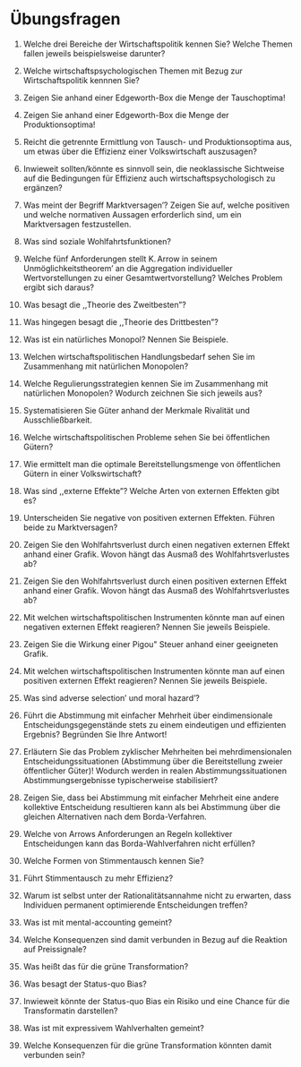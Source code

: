 # Übungsfragen {-}

1. Welche drei Bereiche der Wirtschaftspolitik kennen Sie? Welche Themen fallen jeweils beispielsweise darunter?

1. Welche wirtschaftspsychologischen Themen mit Bezug zur Wirtschaftspolitik kennnen Sie?



1.  Zeigen Sie anhand einer Edgeworth-Box die Menge der Tauschoptima!

1.  Zeigen Sie anhand einer Edgeworth-Box die Menge der
    Produktionsoptima!

1.  Reicht die getrennte Ermittlung von Tausch- und Produktionsoptima
    aus, um etwas über die Effizienz einer Volkswirtschaft auszusagen?

1. Inwieweit sollten/könnte es sinnvoll sein, die neoklassische Sichtweise auf die Bedingungen für Effizienz auch wirtschaftspsychologisch zu ergänzen?

1.  Was meint der Begriff Marktversagen'? Zeigen Sie auf, welche
    positiven und welche normativen Aussagen erforderlich sind, um ein
    Marktversagen festzustellen.

11.  Was sind soziale Wohlfahrtsfunktionen?

1.  Welche fünf Anforderungen stellt K. Arrow in seinem
    Unmöglichkeitstheorem' an die Aggregation individueller
    Wertvorstellungen zu einer Gesamtwertvorstellung? Welches Problem
    ergibt sich daraus?

1.  Was besagt die ,,Theorie des Zweitbesten"?

1. Was hingegen besagt die ,,Theorie des Drittbesten"?

1. Was ist ein natürliches Monopol? Nennen Sie Beispiele.

1. Welchen wirtschaftspolitischen Handlungsbedarf sehen Sie im
    Zusammenhang mit natürlichen Monopolen?

1. Welche Regulierungsstrategien kennen Sie im Zusammenhang mit
    natürlichen Monopolen? Wodurch zeichnen Sie sich jeweils aus?

1. Systematisieren Sie Güter anhand der Merkmale Rivalität und
    Ausschließbarkeit.

1. Welche wirtschaftspolitischen Probleme sehen Sie bei öffentlichen
    Gütern?

1. Wie ermittelt man die optimale Bereitstellungsmenge von öffentlichen
    Gütern in einer Volkswirtschaft?

1. Was sind ,,externe Effekte"? Welche Arten von externen Effekten gibt
    es?

1. Unterscheiden Sie negative von positiven externen Effekten. Führen
    beide zu Marktversagen?

1. Zeigen Sie den Wohlfahrtsverlust durch einen negativen externen
    Effekt anhand einer Grafik. Wovon hängt das Ausmaß des
    Wohlfahrtsverlustes ab?

1. Zeigen Sie den Wohlfahrtsverlust durch einen positiven externen
    Effekt anhand einer Grafik. Wovon hängt das Ausmaß des
    Wohlfahrtsverlustes ab?

1. Mit welchen wirtschaftspolitischen Instrumenten könnte man auf einen
    negativen externen Effekt reagieren? Nennen Sie jeweils Beispiele.

1. Zeigen Sie die Wirkung einer Pigou\" Steuer anhand einer geeigneten
    Grafik.

1. Mit welchen wirtschaftspolitischen Instrumenten könnte man auf einen
    positiven externen Effekt reagieren? Nennen Sie jeweils Beispiele.

1. Was sind adverse selection' und moral hazard'?

1. Führt die Abstimmung mit einfacher Mehrheit über eindimensionale
    Entscheidungsgegenstände stets zu einem eindeutigen und effizienten
    Ergebnis? Begründen Sie Ihre Antwort!

1. Erläutern Sie das Problem zyklischer Mehrheiten bei
    mehrdimensionalen Entscheidungssituationen (Abstimmung über die
    Bereitstellung zweier öffentlicher Güter)! Wodurch werden in realen
    Abstimmungssituationen Abstimmungsergebnisse typischerweise
    stabilisiert?

1. Zeigen Sie, dass bei Abstimmung mit einfacher Mehrheit eine andere
    kollektive Entscheidung resultieren kann als bei Abstimmung über die
    gleichen Alternativen nach dem Borda-Verfahren.

1. Welche von Arrows Anforderungen an Regeln kollektiver Entscheidungen
    kann das Borda-Wahlverfahren nicht erfüllen?


1. Welche Formen von Stimmentausch kennen Sie?

1. Führt Stimmentausch zu mehr Effizienz?

1. Warum ist selbst unter der Rationalitätsannahme nicht zu erwarten,
    dass Individuen permanent optimierende Entscheidungen treffen?

1. Was ist mit mental-accounting gemeint?

1. Welche Konsequenzen sind damit verbunden in Bezug auf die Reaktion auf Preissignale?

1. Was heißt das für die grüne Transformation?

1. Was besagt der Status-quo Bias?

1. Inwieweit könnte der Status-quo Bias ein Risiko und eine Chance für die Transformatin darstellen?

1. Was ist mit expressivem Wahlverhalten gemeint?

1. Welche Konsequenzen für die grüne Transformation könnten damit verbunden sein?